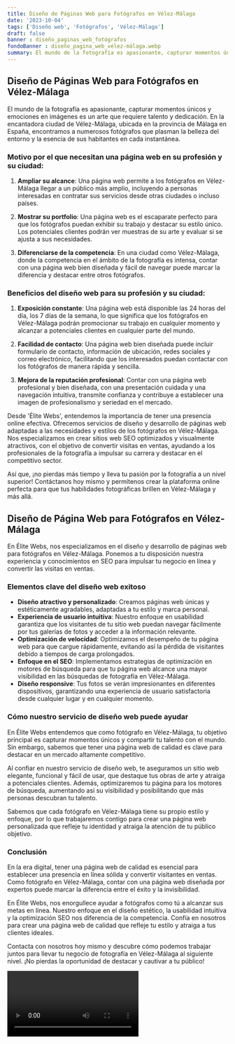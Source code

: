 ```yaml
---
title: Diseño de Páginas Web para Fotógrafos en Vélez-Málaga
date: '2023-10-04'
tags: ['Diseño web', 'Fotógrafos', 'Vélez-Málaga']
draft: false
banner : diseño_paginas_web_fotógrafos
fondoBanner : diseño_pagina_web_vélez-málaga.webp
summary: El mundo de la fotografía es apasionante, capturar momentos únicos y emociones en imágenes es un arte que requiere talento y dedicación. En la encantadora ciudad de VélezMálaga, ubicada en la provincia de Málaga en España, encontramos a numerosos fotógrafos que plasman la belleza del entorno y la esencia de sus habitantes en cada instantánea.
---
```


## Diseño de Páginas Web para Fotógrafos en Vélez-Málaga

El mundo de la fotografía es apasionante, capturar momentos únicos y emociones en imágenes es un arte que requiere talento y dedicación. En la encantadora ciudad de Vélez-Málaga, ubicada en la provincia de Málaga en España, encontramos a numerosos fotógrafos que plasman la belleza del entorno y la esencia de sus habitantes en cada instantánea.

### Motivo por el que necesitan una página web en su profesión y su ciudad:

1. **Ampliar su alcance**: Una página web permite a los fotógrafos en Vélez-Málaga llegar a un público más amplio, incluyendo a personas interesadas en contratar sus servicios desde otras ciudades o incluso países.

2. **Mostrar su portfolio**: Una página web es el escaparate perfecto para que los fotógrafos puedan exhibir su trabajo y destacar su estilo único. Los potenciales clientes podrán ver muestras de su arte y evaluar si se ajusta a sus necesidades.

3. **Diferenciarse de la competencia**: En una ciudad como Vélez-Málaga, donde la competencia en el ámbito de la fotografía es intensa, contar con una página web bien diseñada y fácil de navegar puede marcar la diferencia y destacar entre otros fotógrafos.

### Beneficios del diseño web para su profesión y su ciudad:

1. **Exposición constante**: Una página web está disponible las 24 horas del día, los 7 días de la semana, lo que significa que los fotógrafos en Vélez-Málaga podrán promocionar su trabajo en cualquier momento y alcanzar a potenciales clientes en cualquier parte del mundo.

2. **Facilidad de contacto**: Una página web bien diseñada puede incluir formulario de contacto, información de ubicación, redes sociales y correo electrónico, facilitando que los interesados puedan contactar con los fotógrafos de manera rápida y sencilla.

3. **Mejora de la reputación profesional**: Contar con una página web profesional y bien diseñada, con una presentación cuidada y una navegación intuitiva, transmite confianza y contribuye a establecer una imagen de profesionalismo y seriedad en el mercado.

Desde 'Élite Webs', entendemos la importancia de tener una presencia online efectiva. Ofrecemos servicios de diseño y desarrollo de páginas web adaptadas a las necesidades y estilos de los fotógrafos en Vélez-Málaga. Nos especializamos en crear sitios web SEO optimizados y visualmente atractivos, con el objetivo de convertir visitas en ventas, ayudando a los profesionales de la fotografía a impulsar su carrera y destacar en el competitivo sector.

Así que, ¡no pierdas más tiempo y lleva tu pasión por la fotografía a un nivel superior! Contáctanos hoy mismo y permítenos crear la plataforma online perfecta para que tus habilidades fotográficas brillen en Vélez-Málaga y más allá.

<GifSeo />

<Cta />

## Diseño de Página Web para Fotógrafos en Vélez-Málaga

En Élite Webs, nos especializamos en el diseño y desarrollo de páginas web para fotógrafos en Vélez-Málaga. Ponemos a tu disposición nuestra experiencia y conocimientos en SEO para impulsar tu negocio en línea y convertir las visitas en ventas.

### Elementos clave del diseño web exitoso

- **Diseño atractivo y personalizado**: Creamos páginas web únicas y estéticamente agradables, adaptadas a tu estilo y marca personal.
- **Experiencia de usuario intuitiva**: Nuestro enfoque en usabilidad garantiza que los visitantes de tu sitio web puedan navegar fácilmente por tus galerías de fotos y acceder a la información relevante.
- **Optimización de velocidad**: Optimizamos el desempeño de tu página web para que cargue rápidamente, evitando así la pérdida de visitantes debido a tiempos de carga prolongados.
- **Enfoque en el SEO**: Implementamos estrategias de optimización en motores de búsqueda para que tu página web alcance una mayor visibilidad en las búsquedas de fotografía en Vélez-Málaga.
- **Diseño responsive**: Tus fotos se verán impresionantes en diferentes dispositivos, garantizando una experiencia de usuario satisfactoria desde cualquier lugar y en cualquier momento.

### Cómo nuestro servicio de diseño web puede ayudar

En Élite Webs entendemos que como fotógrafo en Vélez-Málaga, tu objetivo principal es capturar momentos únicos y compartir tu talento con el mundo. Sin embargo, sabemos que tener una página web de calidad es clave para destacar en un mercado altamente competitivo. 

Al confiar en nuestro servicio de diseño web, te aseguramos un sitio web elegante, funcional y fácil de usar, que destaque tus obras de arte y atraiga a potenciales clientes. Además, optimizaremos tu página para los motores de búsqueda, aumentando así su visibilidad y posibilitando que más personas descubran tu talento. 

Sabemos que cada fotógrafo en Vélez-Málaga tiene su propio estilo y enfoque, por lo que trabajaremos contigo para crear una página web personalizada que refleje tu identidad y atraiga la atención de tu público objetivo.

### Conclusión

En la era digital, tener una página web de calidad es esencial para establecer una presencia en línea sólida y convertir visitantes en ventas. Como fotógrafo en Vélez-Málaga, contar con una página web diseñada por expertos puede marcar la diferencia entre el éxito y la invisibilidad.

En Élite Webs, nos enorgullece ayudar a fotógrafos como tú a alcanzar sus metas en línea. Nuestro enfoque en el diseño estético, la usabilidad intuitiva y la optimización SEO nos diferencia de la competencia. Confía en nosotros para crear una página web de calidad que refleje tu estilo y atraiga a tus clientes ideales.

Contacta con nosotros hoy mismo y descubre cómo podemos trabajar juntos para llevar tu negocio de fotografía en Vélez-Málaga al siguiente nivel. ¡No pierdas la oportunidad de destacar y cautivar a tu público!

<Video />

<CtaBot job='Fotógrafos' city='Vélez-Málaga'/>

<Gmaps query='Vélez-Málaga+españa+maps' />
